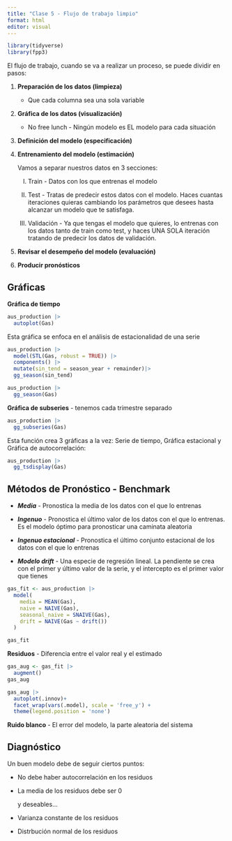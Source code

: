```yaml
---
title: "Clase 5 - Flujo de trabajo limpio"
format: html
editor: visual
---
```


```r
library(tidyverse)
library(fpp3)
```

El flujo de trabajo, cuando se va a realizar un proceso, se puede dividir en pasos:

1.  **Preparación de los datos (limpieza)**

    -   Que cada columna sea una sola variable

2.  **Gráfica de los datos (visualización)**

    -   No free lunch - Ningún modelo es EL modelo para cada situación

3.  **Definición del modelo (especificación)**

4.  **Entrenamiento del modelo (estimación)**

    Vamos a separar nuestros datos en 3 secciones:

    I.  Train - Datos con los que entrenas el modelo

    II. Test - Tratas de predecir estos datos con el modelo. Haces cuantas iteraciones quieras cambiando los parámetros que desees hasta alcanzar un modelo que te satisfaga.

    III. Validación - Ya que tengas el modelo que quieres, lo entrenas con los datos tanto de train como test, y haces UNA SOLA iteración tratando de predecir los datos de validación.

5.  **Revisar el desempeño del modelo (evaluación)**

6.  **Producir pronósticos**

## Gráficas

**Gráfica de tiempo**

```r
aus_production |>
  autoplot(Gas)
```

Esta gráfica se enfoca en el análisis de estacionalidad de una serie

```r
aus_production |>
  model(STL(Gas, robust = TRUE)) |>
  components() |>
  mutate(sin_tend = season_year + remainder)|>
  gg_season(sin_tend)

aus_production |>
  gg_season(Gas)
```

**Gráfica de subseries** - tenemos cada trimestre separado

```r
aus_production |>
  gg_subseries(Gas)
```

Esta función crea 3 gráficas a la vez: Serie de tiempo, Gráfica estacional y Gráfica de autocorrelación:

```r
aus_production |>
  gg_tsdisplay(Gas)
```

## **Métodos de Pronóstico - Benchmark**

-   ***Media*** - Pronostica la media de los datos con el que lo entrenas

<!-- -->

-   ***Ingenuo*** - Pronostica el último valor de los datos con el que lo entrenas. Es el modelo óptimo para pronosticar una caminata aleatoria

<!-- -->

-   ***Ingenuo estacional*** - Pronostica el último conjunto estacional de los datos con el que lo entrenas

<!-- -->

-   ***Modelo drift*** - Una especie de regresión lineal. La pendiente se crea con el primer y último valor de la serie, y el intercepto es el primer valor que tienes

```r
gas_fit <- aus_production |>
  model(
    media = MEAN(Gas),
    naive = NAIVE(Gas),
    seasonal_naive = SNAIVE(Gas),
    drift = NAIVE(Gas ~ drift())
  )

gas_fit
```

**Residuos** - Diferencia entre el valor real y el estimado

```r
gas_aug <- gas_fit |>
  augment()
gas_aug

gas_aug |>
  autoplot(.innov)+
  facet_wrap(vars(.model), scale = 'free_y') + 
  theme(legend.position = 'none')
```

**Ruido blanco** - El error del modelo, la parte aleatoria del sistema

## Diagnóstico

Un buen modelo debe de seguir ciertos puntos:

-   No debe haber autocorrelación en los residuos

-   La media de los residuos debe ser 0

    y deseables...

-   Varianza constante de los residuos

-   Distrbución normal de los residuos
